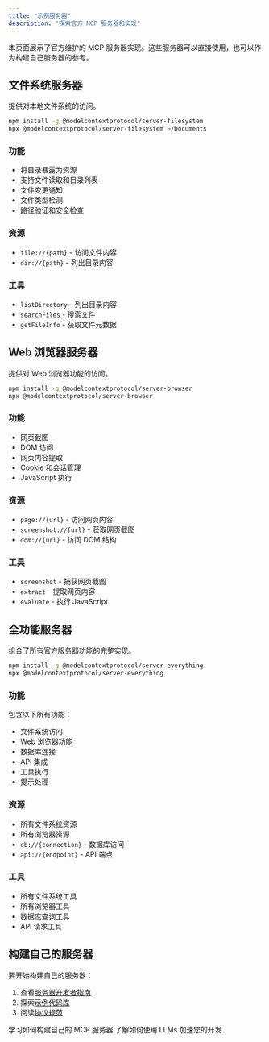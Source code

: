 ```yaml
---
title: "示例服务器"
description: "探索官方 MCP 服务器和实现"
---
```


本页面展示了官方维护的 MCP 服务器实现。这些服务器可以直接使用，也可以作为构建自己服务器的参考。

## 文件系统服务器

提供对本地文件系统的访问。

```bash
npm install -g @modelcontextprotocol/server-filesystem
npx @modelcontextprotocol/server-filesystem ~/Documents
```

### 功能

- 将目录暴露为资源
- 支持文件读取和目录列表
- 文件变更通知
- 文件类型检测
- 路径验证和安全检查

### 资源

- `file://{path}` - 访问文件内容
- `dir://{path}` - 列出目录内容

### 工具

- `listDirectory` - 列出目录内容
- `searchFiles` - 搜索文件
- `getFileInfo` - 获取文件元数据

## Web 浏览器服务器

提供对 Web 浏览器功能的访问。

```bash
npm install -g @modelcontextprotocol/server-browser
npx @modelcontextprotocol/server-browser
```

### 功能

- 网页截图
- DOM 访问
- 网页内容提取
- Cookie 和会话管理
- JavaScript 执行

### 资源

- `page://{url}` - 访问网页内容
- `screenshot://{url}` - 获取网页截图
- `dom://{url}` - 访问 DOM 结构

### 工具

- `screenshot` - 捕获网页截图
- `extract` - 提取网页内容
- `evaluate` - 执行 JavaScript

## 全功能服务器

组合了所有官方服务器功能的完整实现。

```bash
npm install -g @modelcontextprotocol/server-everything
npx @modelcontextprotocol/server-everything
```

### 功能

包含以下所有功能：
- 文件系统访问
- Web 浏览器功能
- 数据库连接
- API 集成
- 工具执行
- 提示处理

### 资源

- 所有文件系统资源
- 所有浏览器资源
- `db://{connection}` - 数据库访问
- `api://{endpoint}` - API 端点

### 工具

- 所有文件系统工具
- 所有浏览器工具
- 数据库查询工具
- API 请求工具

## 构建自己的服务器

要开始构建自己的服务器：

1. 查看[服务器开发者指南](/quickstart/server)
2. 探索[示例代码库](https://github.com/modelcontextprotocol/examples)
3. 阅读[协议规范](https://spec.modelcontextprotocol.io)

<CardGroup cols={2}>
  <Card
    title="服务器开发者指南"
    icon="server"
    href="/quickstart/server"
  >
    学习如何构建自己的 MCP 服务器
  </Card>
  <Card
    title="使用 LLMs 构建"
    icon="robot"
    href="/tutorials/building-mcp-with-llms"
  >
    了解如何使用 LLMs 加速您的开发
  </Card>
</CardGroup> 